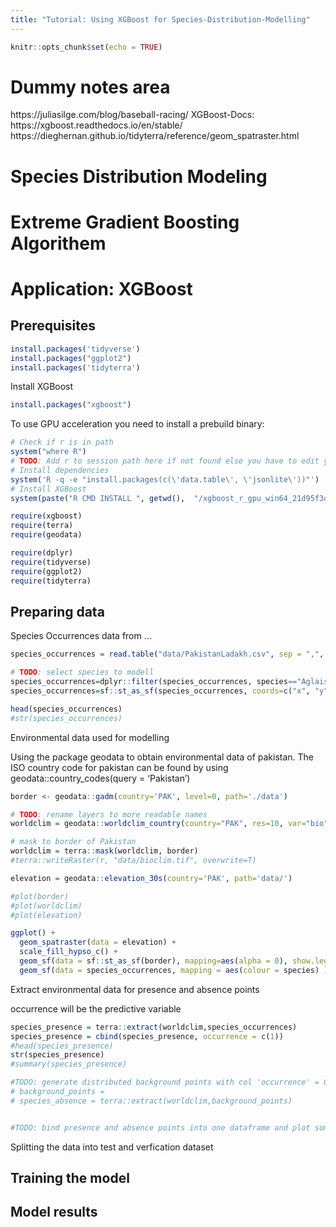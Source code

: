 ```yaml
---
title: "Tutorial: Using XGBoost for Species-Distribution-Modelling"
---
```


```r
knitr::opts_chunk$set(echo = TRUE)
```
# Dummy notes area

https://juliasilge.com/blog/baseball-racing/
XGBoost-Docs: https://xgboost.readthedocs.io/en/stable/
https://dieghernan.github.io/tidyterra/reference/geom_spatraster.html


# Species Distribution Modeling


# Extreme Gradient Boosting Algorithem


# Application: XGBoost


## Prerequisites


```r
install.packages('tidyverse')
install.packages("ggplot2")
install.packages('tidyterra')
```

Install XGBoost

```r
install.packages("xgboost")
```
To use GPU acceleration you need to install a prebuild binary:
```r
# Check if r is in path
system("where R")
# TODO: Add r to session path here if not found else you have to edit your user profile path settings in windows and add r manually
# Install dependencies
system('R -q -e "install.packages(c(\'data.table\', \'jsonlite\'))"')
# Install XGBoost
system(paste("R CMD INSTALL ", getwd(),  "/xgboost_r_gpu_win64_21d95f3d8f23873a76f8afaad0fee5fa3e00eafe.tar.gz", sep=""))
```


```r
require(xgboost)
require(terra)
require(geodata)

require(dplyr)
require(tidyverse)
require(ggplot2)
require(tidyterra)
```

## Preparing data

Species Occurrences data from ...

```r

species_occurrences = read.table("data/PakistanLadakh.csv", sep = ",", header = TRUE)

# TODO: select species to modell
species_occurrences=dplyr::filter(species_occurrences, species=="Aglais_caschmirensis")
species_occurrences=sf::st_as_sf(species_occurrences, coords=c("x", "y"), remove=T, crs=sf::st_crs("epsg:4326"))

head(species_occurrences)
#str(species_occurrences)
```

Environmental data used for modelling

Using the package geodata to obtain environmental data of pakistan. The ISO country code for pakistan can be found by using geodata::country_codes(query = 'Pakistan')

```r
border <- geodata::gadm(country='PAK', level=0, path='./data')

# TODO: rename layers to more readable names 
worldclim = geodata::worldclim_country(country="PAK", res=10, var="bio", path="data/", version = "2.1")

# mask to border of Pakistan
worldclim = terra::mask(worldclim, border)
#terra::writeRaster(r, "data/bioclim.tif", overwrite=T)

elevation = geodata::elevation_30s(country='PAK', path='data/')

#plot(border)
#plot(worldclim)
#plot(elevation)

ggplot() + 
  geom_spatraster(data = elevation) + 
  scale_fill_hypso_c() + 
  geom_sf(data = sf::st_as_sf(border), mapping=aes(alpha = 0), show.legend = FALSE) + 
  geom_sf(data = species_occurrences, mapping = aes(colour = species) );
```

Extract environmental data for presence and absence points

occurrence will be the predictive variable

```r
species_presence = terra::extract(worldclim,species_occurrences)
species_presence = cbind(species_presence, occurrence = c(1))
#head(species_presence)
str(species_presence)
#summary(species_presence)

#TODO: generate distributed background points with col 'occurrence' = 0
# background_points = 
# species_absence = terra::extract(worldclim,background_points)


#TODO: bind presence and absence points into one dataframe and plot some variables, see https://juliasilge.com/blog/baseball-racing/
```

Splitting the data into test and verfication dataset


## Training the model

## Model results

